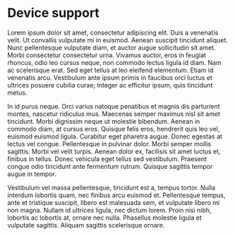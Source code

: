 <Meta title='Device support' />

<style>{`
  .subheading {
    --mediumdark: '#999999';
    font-weight: 900;
    font-size: 13px;
    color: #999;
    letter-spacing: 6px;
    line-height: 24px;
    text-transform: uppercase;
    margin-bottom: 12px;
    margin-top: 40px;
  }

  .link-list {
    display: grid;
    grid-template-columns: 1fr;
    grid-template-rows: 1fr 1fr;
    row-gap: 10px;
  }

  @media (min-width: 620px) {
    .link-list {
      row-gap: 20px;
      column-gap: 20px;
      grid-template-columns: 1fr 1fr;
    }
  }

  @media all and (-ms-high-contrast:none) {
  .link-list {
      display: -ms-grid;
      -ms-grid-columns: 1fr 1fr;
      -ms-grid-rows: 1fr 1fr;
    }
  }

  .link-item {
    display: block;
    padding: 20px 30px 20px 15px;
    border: 1px solid #00000010;
    border-radius: 5px;
    transition: background 150ms ease-out, border 150ms ease-out, transform 150ms ease-out;
    color: #333333;
    display: flex;
    align-items: flex-start;
  }

  .link-item:hover {
    border-color: #1EA7FD50;
    transform: translate3d(0, -3px, 0);
    box-shadow: rgba(0, 0, 0, 0.08) 0 3px 10px 0;
  }

  .link-item:active {
    border-color: #1EA7FD;
    transform: translate3d(0, 0, 0);
  }

  .link-item strong {
    font-weight: 700;
    display: block;
    margin-bottom: 2px;
  }
  
  .link-item img {
    height: 40px;
    width: 40px;
    margin-right: 15px;
    flex: none;
  }

  .link-item span {
    font-size: 14px;
    line-height: 20px;
  }

  .tip {
    display: inline-block;
    border-radius: 1em;
    font-size: 11px;
    line-height: 12px;
    font-weight: 700;
    background: #E7FDD8;
    color: #66BF3C;
    padding: 4px 12px;
    margin-right: 10px;
    vertical-align: top;
  }

  .tip-wrapper {
    font-size: 13px;
    line-height: 20px;
    margin-top: 40px;
    margin-bottom: 40px;
  }

  .tip-wrapper code {
    font-size: 12px;
    display: inline-block;
  }

  
`}</style>

# Device support

Lorem ipsum dolor sit amet, consectetur adipiscing elit. Duis a venenatis velit. Ut convallis vulputate mi in euismod. Aenean suscipit tincidunt aliquet. Nunc pellentesque vulputate diam, et auctor augue sollicitudin sit amet. Morbi consectetur consectetur urna. Vivamus auctor, eros in feugiat rhoncus, odio leo cursus neque, non commodo lectus ligula id diam. Nam ac scelerisque erat. Sed eget tellus at leo eleifend elementum. Etiam id venenatis arcu. Vestibulum ante ipsum primis in faucibus orci luctus et ultrices posuere cubilia curae; Integer ac efficitur ipsum, quis tincidunt metus.

In id purus neque. Orci varius natoque penatibus et magnis dis parturient montes, nascetur ridiculus mus. Maecenas semper maximus nisl sit amet tincidunt. Morbi dignissim neque ut molestie bibendum. Aenean in commodo diam, at cursus eros. Quisque felis eros, hendrerit quis leo vel, euismod euismod ligula. Curabitur eget pharetra augue. Donec egestas at lectus vel congue. Pellentesque in pulvinar dolor. Morbi semper mollis sagittis. Morbi vel velit turpis. Aenean dolor ex, facilisis sit amet luctus et, finibus in tellus. Donec vehicula eget tellus sed vestibulum. Praesent congue odio tincidunt ante fermentum rutrum. Quisque sagittis tempor augue in tempor.

Vestibulum vel massa pellentesque, tincidunt est a, tempus tortor. Nulla interdum lobortis quam, nec finibus arcu euismod et. Pellentesque tempus, ante et tristique suscipit, libero est malesuada sem, et vulputate libero mi non magna. Nullam id ultrices ligula, nec dictum lorem. Proin nisi nibh, lobortis ac lobortis at, ornare nec nulla. Phasellus molestie ligula et vulputate sagittis. Aliquam sagittis scelerisque ornare.
